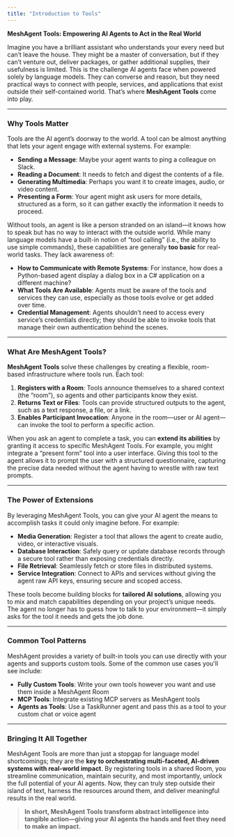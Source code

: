 ```yaml
---
title: "Introduction to Tools"
---
```


**MeshAgent Tools: Empowering AI Agents to Act in the Real World**

Imagine you have a brilliant assistant who understands your every need but can’t leave the house. They might be a master of conversation, but if they can’t venture out, deliver packages, or gather additional supplies, their usefulness is limited. This is the challenge AI agents face when powered solely by language models. They can converse and reason, but they need practical ways to connect with people, services, and applications that exist outside their self-contained world. That’s where **MeshAgent Tools** come into play.

---

### Why Tools Matter

Tools are the AI agent’s doorway to the world. A tool can be almost anything that lets your agent engage with external systems. For example:

- **Sending a Message**: Maybe your agent wants to ping a colleague on Slack.  
- **Reading a Document**: It needs to fetch and digest the contents of a file.  
- **Generating Multimedia**: Perhaps you want it to create images, audio, or video content.  
- **Presenting a Form**: Your agent might ask users for more details, structured as a form, so it can gather exactly the information it needs to proceed.

Without tools, an agent is like a person stranded on an island—it knows how to speak but has no way to interact with the outside world. While many language models have a built-in notion of “tool calling” (i.e., the ability to use simple commands), these capabilities are generally **too basic** for real-world tasks. They lack awareness of:

- **How to Communicate with Remote Systems**: For instance, how does a Python-based agent display a dialog box in a C# application on a different machine?  
- **What Tools Are Available**: Agents must be aware of the tools and services they can use, especially as those tools evolve or get added over time.  
- **Credential Management**: Agents shouldn’t need to access every service’s credentials directly; they should be able to invoke tools that manage their own authentication behind the scenes.

---

### What Are MeshAgent Tools?

**MeshAgent Tools** solve these challenges by creating a flexible, room-based infrastructure where tools run. Each tool:

1. **Registers with a Room**: Tools announce themselves to a shared context (the “room”), so agents and other participants know they exist.  
2. **Returns Text or Files**: Tools can provide structured outputs to the agent, such as a text response, a file, or a link.  
3. **Enables Participant Invocation**: Anyone in the room—user or AI agent—can invoke the tool to perform a specific action.

When you ask an agent to complete a task, you can **extend its abilities** by granting it access to specific MeshAgent Tools. For example, you might integrate a “present form” tool into a user interface. Giving this tool to the agent allows it to prompt the user with a structured questionnaire, capturing the precise data needed without the agent having to wrestle with raw text prompts.

---

### The Power of Extensions

By leveraging MeshAgent Tools, you can give your AI agent the means to accomplish tasks it could only imagine before. For example: 

- **Media Generation**: Register a tool that allows the agent to create audio, video, or interactive visuals.  
- **Database Interaction**: Safely query or update database records through a secure tool rather than exposing credentials directly.  
- **File Retrieval**: Seamlessly fetch or store files in distributed systems.  
- **Service Integration**: Connect to APIs and services without giving the agent raw API keys, ensuring secure and scoped access.

These tools become building blocks for **tailored AI solutions**, allowing you to mix and match capabilities depending on your project’s unique needs. The agent no longer has to guess how to talk to your environment—it simply asks for the tool it needs and gets the job done.

---

### Common Tool Patterns

MeshAgent provides a variety of built-in tools you can use directly with your agents and supports custom tools. Some of the common use cases you'll see include: 

- **Fully Custom Tools**: Write your own tools however you want and use them inside a MeshAgent Room
- **MCP Tools**: Integrate existing MCP servers as MeshAgent tools
- **Agents as Tools**: Use a TaskRunner agent and pass this as a tool to your custom chat or voice agent

---

### Bringing It All Together

MeshAgent Tools are more than just a stopgap for language model shortcomings; they are the **key to orchestrating multi-faceted, AI-driven systems with real-world impact**. By registering tools in a shared Room, you streamline communication, maintain security, and most importantly, unlock the full potential of your AI agents. Now, they can truly step outside their island of text, harness the resources around them, and deliver meaningful results in the real world.

> **In short, MeshAgent Tools transform abstract intelligence into tangible action—giving your AI agents the hands and feet they need to make an impact.**
